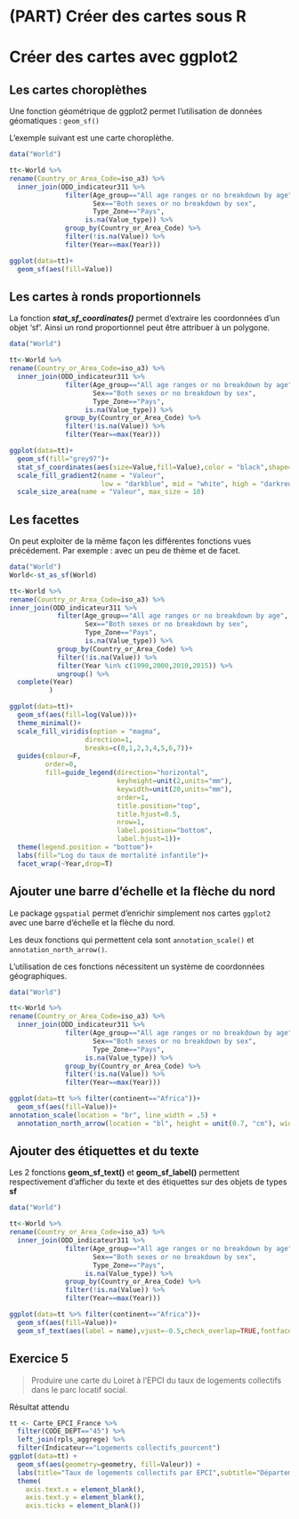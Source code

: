 # (PART) Créer des cartes sous R {-}

# Créer des cartes avec ggplot2

## Les cartes choroplèthes

Une fonction géométrique de ggplot2 permet l'utilisation de données géomatiques : `geom_sf()`

L'exemple suivant est une carte choroplèthe.

```r
data("World")

tt<-World %>%
rename(Country_or_Area_Code=iso_a3) %>%
  inner_join(ODD_indicateur311 %>%
              filter(Age_group=="All age ranges or no breakdown by age",
                     Sex=="Both sexes or no breakdown by sex",
                     Type_Zone=="Pays",
                   is.na(Value_type)) %>%
              group_by(Country_or_Area_Code) %>%
              filter(!is.na(Value)) %>%
              filter(Year==max(Year)))

ggplot(data=tt)+
  geom_sf(aes(fill=Value))
```

## Les cartes à ronds proportionnels

La fonction ***stat_sf_coordinates()*** permet d'extraire les coordonnées d'un objet 'sf'.
Ainsi un rond proportionnel peut être attribuer à un polygone.

```r
data("World")

tt<-World %>%
rename(Country_or_Area_Code=iso_a3) %>%
  inner_join(ODD_indicateur311 %>%
              filter(Age_group=="All age ranges or no breakdown by age",
                     Sex=="Both sexes or no breakdown by sex",
                     Type_Zone=="Pays",
                   is.na(Value_type)) %>%
              group_by(Country_or_Area_Code) %>%
              filter(!is.na(Value)) %>%
              filter(Year==max(Year)))

ggplot(data=tt)+
  geom_sf(fill="grey97")+
  stat_sf_coordinates(aes(size=Value,fill=Value),color = "black",shape=21)+
  scale_fill_gradient2(name = "Valeur",
                       low = "darkblue", mid = "white", high = "darkred")+
  scale_size_area(name = "Valeur", max_size = 10)
```

## Les facettes

On peut exploiter de la même façon les différentes fonctions vues précédement. Par exemple : avec un peu de thème et de facet.

```r
data("World")
World<-st_as_sf(World)

tt<-World %>%
rename(Country_or_Area_Code=iso_a3) %>%
inner_join(ODD_indicateur311 %>%
            filter(Age_group=="All age ranges or no breakdown by age",
                   Sex=="Both sexes or no breakdown by sex",
                   Type_Zone=="Pays",
                   is.na(Value_type)) %>%
            group_by(Country_or_Area_Code) %>%
            filter(!is.na(Value)) %>% 
            filter(Year %in% c(1990,2000,2010,2015)) %>% 
            ungroup() %>% 
  complete(Year)
          )

ggplot(data=tt)+
  geom_sf(aes(fill=log(Value)))+
  theme_minimal()+
  scale_fill_viridis(option = "magma",
                   direction=1,
                   breaks=c(0,1,2,3,4,5,6,7))+
  guides(colour=F,
         order=0,
         fill=guide_legend(direction="horizontal",
                           keyheight=unit(2,units="mm"),
                           keywidth=unit(20,units="mm"),
                           order=1,
                           title.position="top",
                           title.hjust=0.5,
                           nrow=1,
                           label.position="bottom",
                           label.hjust=1))+
  theme(legend.position = "bottom")+
  labs(fill="Log du taux de mortalité infantile")+
  facet_wrap(~Year,drop=T)
```

## Ajouter une barre d'échelle et la flèche du nord

Le package `ggspatial` permet d'enrichir simplement nos cartes `ggplot2` avec une barre d'échelle et la flèche du nord.

Les deux fonctions qui permettent cela sont `annotation_scale()` et `annotation_north_arrow()`.

L'utilisation de ces fonctions nécessitent un système de coordonnées géographiques.

```r
data("World")

tt<-World %>%
rename(Country_or_Area_Code=iso_a3) %>%
  inner_join(ODD_indicateur311 %>%
              filter(Age_group=="All age ranges or no breakdown by age",
                     Sex=="Both sexes or no breakdown by sex",
                     Type_Zone=="Pays",
                   is.na(Value_type)) %>%
              group_by(Country_or_Area_Code) %>%
              filter(!is.na(Value)) %>%
              filter(Year==max(Year)))

ggplot(data=tt %>% filter(continent=="Africa"))+
  geom_sf(aes(fill=Value))+
annotation_scale(location = "br", line_width = .5) +
  annotation_north_arrow(location = "bl", height = unit(0.7, "cm"), width = unit(0.7, "cm"))
```

## Ajouter des étiquettes et du texte

Les 2 fonctions **geom_sf_text()** et **geom_sf_label()** permettent respectivement d'afficher du texte et des étiquettes sur des objets de types **sf**


```r
data("World")

tt<-World %>%
rename(Country_or_Area_Code=iso_a3) %>%
  inner_join(ODD_indicateur311 %>%
              filter(Age_group=="All age ranges or no breakdown by age",
                     Sex=="Both sexes or no breakdown by sex",
                     Type_Zone=="Pays",
                   is.na(Value_type)) %>%
              group_by(Country_or_Area_Code) %>%
              filter(!is.na(Value)) %>%
              filter(Year==max(Year)))

ggplot(data=tt %>% filter(continent=="Africa"))+
  geom_sf(aes(fill=Value))+
  geom_sf_text(aes(label = name),vjust=-0.5,check_overlap=TRUE,fontface="italic",colour="white")
```


## Exercice 5 

> Produire une carte du Loiret à l'EPCI du taux de logements collectifs dans le parc locatif social.

Résultat attendu

```r
tt <- Carte_EPCI_France %>% 
  filter(CODE_DEPT=="45") %>% 
  left_join(rpls_aggrege) %>% 
  filter(Indicateur=="Logements collectifs_pourcent")
ggplot(data=tt) +
  geom_sf(aes(geometry=geometry, fill=Valeur)) +
  labs(title="Taux de logements collectifs par EPCI",subtitle="Département du Loiret") +
  theme(
    axis.text.x = element_blank(),
    axis.text.y = element_blank(),
    axis.ticks = element_blank())
```

